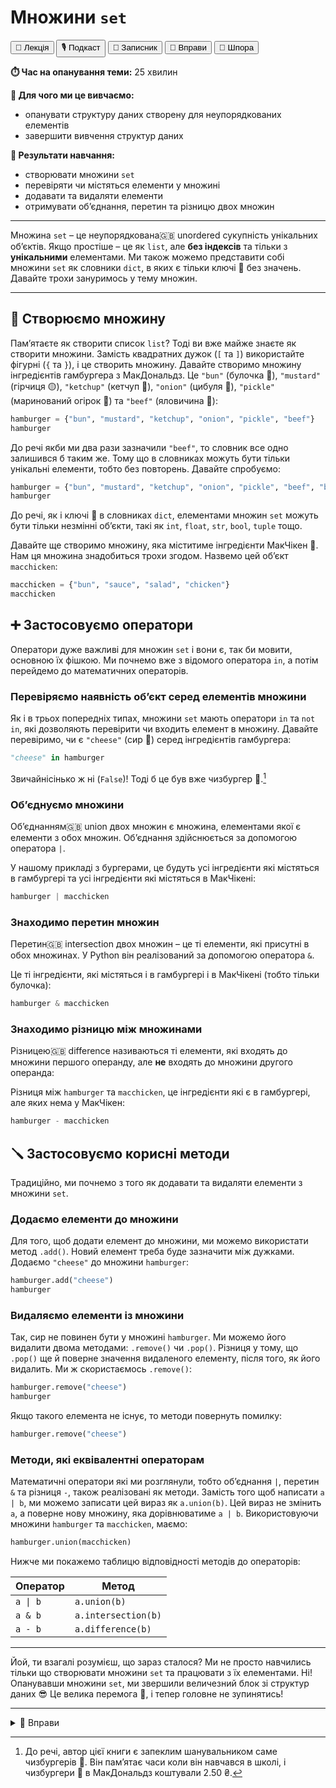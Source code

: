 # Множини `set`

<div class="btn-group">
  <button class="lecture">🎥 Лекція</button>
  <button class="podcast">🎙️ Подкаст</button>
  <button class="notebook">📓 Записник</button>
  <button class="exercises" onclick="openDetailsById('set');">🤸 Вправи</button>
  <button class="cheat">📝 Шпора</button>
</div>

**⏱️ Час на опанування теми:** 25 хвилин

**🤷 Для чого ми це вивчаємо:**

- опанувати структуру даних створену для неупорядкованих елементів
- завершити вивчення структур даних

**🔑 Результати навчання:**

- створювати множини `set`
- перевіряти чи містяться елементи у множині
- додавати та видаляти елементи
- отримувати об'єднання, перетин та різницю двох множин

---

Множина `set` -- це <span class="highlight-container"><span class="highlight">неупорядкована<span class="tooltiptext">🇬🇧 unordered</span></span></span> сукупність унікальних об'єктів. Якщо простіше -- це як `list`, але **без індексів** та тільки з **унікальними** елементами. Ми також можемо представити собі множини `set` як словники `dict`, в яких є тільки ключі 🔑 без значень. Давайте трохи зануримось у тему множин.

---

## 🧳 Створюємо множину

Пам'ятаєте як створити список `list`? Тоді ви вже майже знаєте як створити множини. Замість квадратних дужок (`[` та `]`) використайте фігурні (`{` та `}`), і це створить множину. Давайте створимо множину інгредієнтів гамбургера з МакДональдз. Це `"bun"` (булочка 🥯), `"mustard"` (гірчиця 🟡), `"ketchup"` (кетчуп 🔴), `"onion"` (цибуля 🧅), `"pickle"` (маринований огірок 🥒) та `"beef"` (яловичина 🥩):

```python
hamburger = {"bun", "mustard", "ketchup", "onion", "pickle", "beef"}
hamburger
```

До речі якби ми два рази зазначили `"beef"`, то словник все одно залишився б таким же. Тому що в словниках можуть бути тільки унікальні елементи, тобто без повторень. Давайте спробуємо:

```python
hamburger = {"bun", "mustard", "ketchup", "onion", "pickle", "beef", "beef"}
hamburger
```

До речі, як і ключі 🔑 в словниках `dict`, елементами множин `set` можуть бути тільки незмінні об'єкти, такі як `int`, `float`, `str`, `bool`, `tuple` тощо. 

Давайте ще створимо множину, яка міститиме інгредієнти МакЧікен 🍗. Нам ця множина знадобиться трохи згодом. Назвемо цей об'єкт `macchicken`: 

```python
macchicken = {"bun", "sauce", "salad", "chicken"}
macchicken
```

## ➕ Застосовуємо оператори

Оператори дуже важливі для множин `set` і вони є, так би мовити, основною їх фішкою. Ми почнемо вже з відомого оператора `in`, а потім перейдемо до математичних операторів.

### Перевіряємо наявність об'єкт серед елементів множини

Як і в трьох попередніх типах, множини `set` мають оператори `in` та `not in`, які дозволяють перевірити чи входить елемент в множину. Давайте перевіримо, чи є `"cheese"` (сир 🧀) серед інгредієнтів гамбургера:

```python
"cheese" in hamburger
```

Звичайнісінько ж ні (`False`)! Тоді б це був вже чизбургер 🍔.^[До речі, автор цієї книги є запеклим шанувальником саме чизбургерів 🍔. Він пам'ятає часи коли він навчався в школі, і чизбургери 🍔 в МакДональдз коштували 2.50 ₴.]

### Об'єднуємо множини

<span class="highlight-container"><span class="highlight">Об'єднанням<span class="tooltiptext">🇬🇧 union</span></span></span> двох множин є множина, елементами якої є елементи з обох множин. Об'єднання здійснюється за допомогою оператора `|`.

<!-- XXX: image of union -->

У нашому прикладі з бургерами, це будуть усі інгредієнти які містяться в гамбургері та усі інгредієнти які містяться в МакЧікені:

```python
hamburger | macchicken
```

### Знаходимо перетин множин

<span class="highlight-container"><span class="highlight">Перетин<span class="tooltiptext">🇬🇧 intersection</span></span></span> двох множин -- це ті елементи, які присутні в обох множинах. У Python він реалізований за допомогою оператора `&`.

<!-- XXX: image of intersection -->

Це ті інгредієнти, які містяться і в гамбургері і в МакЧікені (тобто тільки булочка): 

```python
hamburger & macchicken
```

### Знаходимо різницю між множинами

<span class="highlight-container"><span class="highlight">Різницею<span class="tooltiptext">🇬🇧 difference</span></span></span> називаються ті елементи, які входять до множини першого операнду, але **не** входять до множини другого операнда: 

<!-- XXX: image of difference -->

Різниця між `hamburger` та `macchicken`, це інгредієнти які є в гамбургері, але яких нема у МакЧікен:

```python
hamburger - macchicken
```

## 🪛 Застосовуємо корисні методи

Традиційно, ми почнемо з того як додавати та видаляти елементи з множини `set`. 

### Додаємо елементи до множини

Для того, щоб додати елемент до множини, ми можемо використати метод `.add()`. Новий елемент треба буде зазначити між дужками. Додаємо `"cheese"` до множини `hamburger`:

```python
hamburger.add("cheese")
hamburger
```

### Видаляємо елементи із множини

Так, сир не повинен бути у множині `hamburger`. Ми можемо його видалити двома методами: `.remove()` чи `.pop()`. Різниця у тому, що `.pop()` ще й поверне значення видаленого елементу, після того, як його видалить. Ми ж скористаємось `.remove()`:

```python
hamburger.remove("cheese")
hamburger
```

Якщо такого елемента не існує, то методи повернуть помилку: 

```python
hamburger.remove("cheese")
```

### Методи, які еквівалентні операторам 

Математичні оператори які ми розглянули, тобто об'єднання `|`, перетин `&` та різниця `-`, також реалізовані як методи. Замість того щоб написати `a | b`, ми можемо записати цей вираз як `a.union(b)`. Цей вираз не змінить `a`, а поверне нову множину, яка дорівнюватиме `a | b`. Використовуючи множини `hamburger` та `macchicken`, маємо:

```python
hamburger.union(macchicken)
```

Нижче ми покажемо таблицю відповідності методів до операторів: 

|  Оператор  |  Метод              |
|------------|---------------------|
| `a | b`    | `a.union(b)`        |
| `a & b`    | `a.intersection(b)` |
| `a - b`    | `a.difference(b)`   |

---

Йой, ти взагалі розумієш, що зараз сталося? Ми не просто навчились тільки що створювати множини `set` та працювати з їх елементами. Ні! Опанувавши множини `set`, ми звершили величезний блок зі структур даних 😎 Це велика перемога 👏, і тепер головне не зупинятись! 

---

<details id="set">

  <summary>🤸 Вправи</summary>

  <div class="quiz">
  <div class="question">1\. Як створити множину?</div>
  <label><input type="radio" name="create" value="false"> `x = [1, 2, 3]` </label>
  <label><input type="radio" name="create" value="false"> `x = (1, 2, 3)` </label>
  <label><input type="radio" name="create" value="true"> `x = {1, 2, 3}`</label>
  <button class="check" id="check-btn" onclick="checkAnswer('check-btn', 'create');" disabled>Перевірити</button>
  </div>
  
  <div class="quiz">
  <div class="question">2\. Виберіть що вам підходе?</div>
  <label><input type="checkbox" name="xxx" value="true"> one </label>
  <label><input type="checkbox" name="xxx" value="false"> two </label>
  <label><input type="checkbox" name="xxx" value="true"> three </label>
  <button class="check" id="check-btn2" onclick="checkAnswer('check-btn2', 'xxx');">Перевірити</button>
  </div>

</details>
